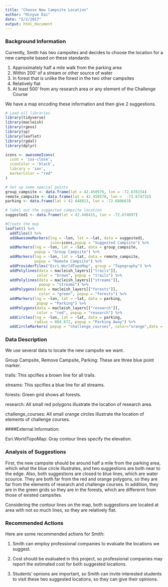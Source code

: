 ```yaml
---
title: "Choose New Campsite Location"
author: "Minyue Dai"
date: "5/2/2017"
output: html_document
---
```


### Background Information

Currently, Smith has two campsites and decides to choose the location for a new campsite based on these standards:

1. Approximately half a mile walk from the parking area
2. Within 200' of a stream or other source of water
3. In forest that is unlike the forest in the two other campsites
4. Relatively flat
5. At least 500' from any research area or any element of the Challenge Course

We have a map encoding these information and then give 2 suggestions.


```r
# Load all libraries
library(tidyverse)
library(macleish)
library(rgeos)
library(sp)
library(leaflet)
library(rgdal)
library(dplyr)
```

```r
icons <- awesomeIcons(
  icon = 'ios-close',
  iconColor = 'black',
  library = 'ion',
  markerColor = "red"
)
```

```r
# Set up some special points
group_campsite <- data.frame(lat = 42.450976, lon = -72.678154)
remote_campsite <- data.frame(lat = 42.458570, lon =  -72.674732)
parking <- data.frame(lat = 42.448013, lon = -72.680663)
```

```r
# label out the suggested campsite location
suggested1 <- data.frame(lat = 42.448415, lon = -72.674897)


```

```r
#Create the map
leaflet() %>%
  addTiles() %>%
  addAwesomeMarkers(lng = ~lon, lat = ~lat, data = suggested1,
                    icon=icons,popup = "Suggested Campsite") %>%
  addMarkers(lng = ~lon, lat = ~lat, data = group_campsite,
             popup = "Group Campsite") %>%
  addMarkers(lng = ~lon, lat = ~lat, data = remote_campsite,
             popup = "Remote Campsite") %>%
  addProviderTiles("Esri.WorldTopoMap", group = "Topography") %>%
  addPolylines(data = macleish_layers[["trails"]],
              color = "brown", popup = "trails") %>%
  addPolylines(data = macleish_layers[["streams"]],
               popup = "streams") %>%
  addPolygons(data = macleish_layers[["forests"]],
               color = "green", popup = "forests") %>%
  addMarkers(lng = ~lon, lat = ~lat, data = parking,
              popup = "Parking") %>%
  addPolygons(data = macleish_layers[["research"]],
              color = "red", popup = "research") %>%
  addCircles(lng = ~lon, lat = ~lat, data = parking,
             radius = 804.672, popup = "Parking Away") %>%
  addCircleMarkers( popup = "challenge_courses", color="orange",data = macleish_layers[["challenge_courses"]])
```

### Data Description

We use several data to locate the new campsite we want.

Group Campsite, Remove Campsite, Parking: These are three blue point marker. 

trails: This spcifies a brown line for all trails.

streams: This spcifies a blue line for all streams. 

forests: Green grid shows all forests. 

research: All small red polygons illustrate the location of research area.

challenge_courses: All small orange circles illustrate the location of elements of
challenge courses.

####External Information:

Esri.WorldTopoMap: Gray contour lines specify the elevation. 

### Analysis of Suggestions

First, the new campsite should be around half a mile from the parking area, which what the blue circle illustrates, and two suggestions are both near to the edge. Also, both suggestions are closed to blue lines, which are water scource. They are both far from the red and orange polygons, so they are far from the elements of research and challenge courses. In addition, they are in the green grids so they are in the forests, which are differernt from those of existed campsites.

Considering the contour lines on the map, both suggestions are located at area with not so much lines, so they are relatively flat. 

### Recommended Actions

Here are some recommended actions for Smith:

1. Smith can employ professional companies to evaluate the locations 
we suggest.

2. Cost should be evaluated in this project, so professional companies may 
report the estimated cost for both suggested locations. 

3. Students' opnions are important, so Smith can invite interested students 
to visit these two suggested locations, so they can give their opinions. 